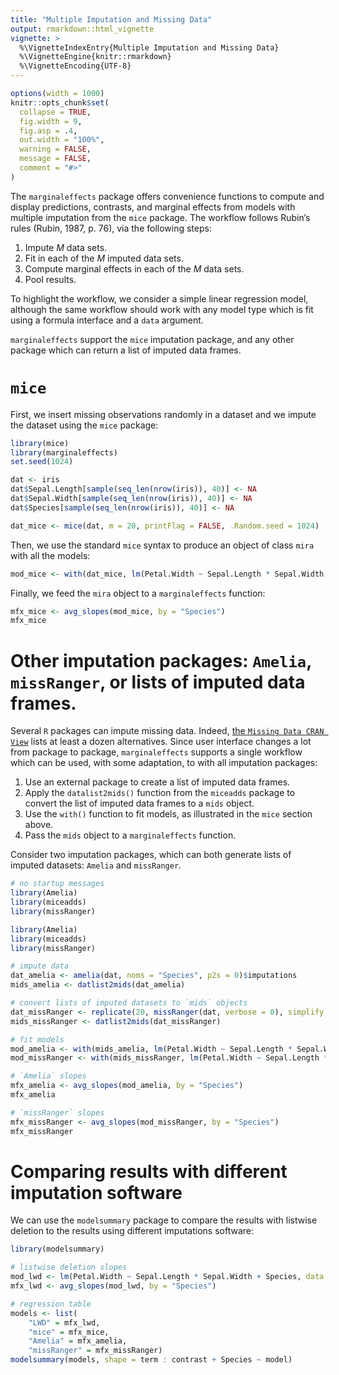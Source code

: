 ```yaml
---
title: "Multiple Imputation and Missing Data"
output: rmarkdown::html_vignette
vignette: >
  %\VignetteIndexEntry{Multiple Imputation and Missing Data}
  %\VignetteEngine{knitr::rmarkdown}
  %\VignetteEncoding{UTF-8}
---
```


```r
options(width = 1000)
knitr::opts_chunk$set(
  collapse = TRUE,
  fig.width = 9,
  fig.asp = .4,
  out.width = "100%",
  warning = FALSE,
  message = FALSE,
  comment = "#>"
)
```

The `marginaleffects` package offers convenience functions to compute and display predictions, contrasts, and marginal effects from models with multiple imputation from the `mice` package. The workflow follows Rubin's rules (Rubin, 1987, p. 76), via the following steps:

1. Impute $M$ data sets.
2. Fit in each of the $M$ imputed data sets.
3. Compute marginal effects in each of the $M$ data sets.
4. Pool results.

To highlight the workflow, we consider a simple linear regression model, although the same workflow should work with any model type which is fit using a formula interface and a `data` argument.

`marginaleffects` support the `mice` imputation package, and any other package which can return a list of imputed data frames. 

# `mice`

First, we insert missing observations randomly in a dataset and we impute the dataset using the `mice` package:

```r
library(mice)
library(marginaleffects)
set.seed(1024)

dat <- iris
dat$Sepal.Length[sample(seq_len(nrow(iris)), 40)] <- NA
dat$Sepal.Width[sample(seq_len(nrow(iris)), 40)] <- NA
dat$Species[sample(seq_len(nrow(iris)), 40)] <- NA

dat_mice <- mice(dat, m = 20, printFlag = FALSE, .Random.seed = 1024)
```

Then, we use the standard `mice` syntax to produce an object of class `mira` with all the models:

```r
mod_mice <- with(dat_mice, lm(Petal.Width ~ Sepal.Length * Sepal.Width + Species))
```

Finally, we feed the `mira` object to a `marginaleffects` function:

```r
mfx_mice <- avg_slopes(mod_mice, by = "Species")
mfx_mice
```

# Other imputation packages: `Amelia`, `missRanger`, or lists of imputed data frames.

Several `R` packages can impute missing data. Indeed, [the `Missing Data CRAN View`](https://cran.r-project.org/web/views/MissingData.html) lists at least a dozen alternatives. Since user interface changes a lot from package to package, `marginaleffects` supports a single workflow which can be used, with some adaptation, to with all imputation packages:

1. Use an external package to create a list of imputed data frames.
2. Apply the `datalist2mids()` function from the `miceadds` package to convert the list of imputed data frames to a `mids` object.
3. Use the `with()` function to fit models, as illustrated in the `mice` section above.
4. Pass the `mids` object to a `marginaleffects` function.
   
Consider two imputation packages, which can both generate lists of imputed datasets: `Amelia` and `missRanger`.

```r
# no startup messages
library(Amelia)
library(miceadds)
library(missRanger)
```

```r
library(Amelia)
library(miceadds)
library(missRanger)

# impute data
dat_amelia <- amelia(dat, noms = "Species", p2s = 0)$imputations
mids_amelia <- datlist2mids(dat_amelia)

# convert lists of imputed datasets to `mids` objects
dat_missRanger <- replicate(20, missRanger(dat, verbose = 0), simplify = FALSE)
mids_missRanger <- datlist2mids(dat_missRanger)

# fit models
mod_amelia <- with(mids_amelia, lm(Petal.Width ~ Sepal.Length * Sepal.Width + Species))
mod_missRanger <- with(mids_missRanger, lm(Petal.Width ~ Sepal.Length * Sepal.Width + Species))

# `Amelia` slopes
mfx_amelia <- avg_slopes(mod_amelia, by = "Species")
mfx_amelia

# `missRanger` slopes
mfx_missRanger <- avg_slopes(mod_missRanger, by = "Species")
mfx_missRanger
```

# Comparing results with different imputation software

We can use the `modelsummary` package to compare the results with listwise deletion to the results using different imputations software:

```r
library(modelsummary)

# listwise deletion slopes
mod_lwd <- lm(Petal.Width ~ Sepal.Length * Sepal.Width + Species, data = dat)
mfx_lwd <- avg_slopes(mod_lwd, by = "Species")

# regression table
models <- list(
    "LWD" = mfx_lwd,
    "mice" = mfx_mice,
    "Amelia" = mfx_amelia,
    "missRanger" = mfx_missRanger)
modelsummary(models, shape = term : contrast + Species ~ model)
```